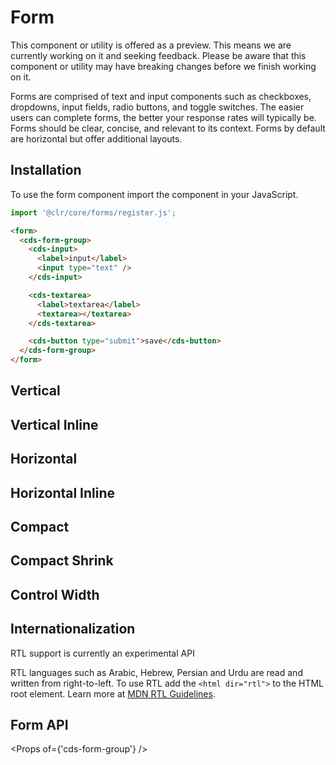 
<Meta title="Forms (Preview)/Forms/Getting Started" />

# Form

<cds-alert-group status="warning" cds-layout="m-b:lg">
  <cds-alert>
    This component or utility is offered as a preview. This means we are currently working on it and seeking feedback.
    Please be aware that this component or utility may have breaking changes before we finish working on it.
  </cds-alert>
</cds-alert-group>

Forms are comprised of text and input components such as checkboxes, dropdowns,
input fields, radio buttons, and toggle switches. The easier users can complete
forms, the better your response rates will typically be. Forms should be clear,
concise, and relevant to its context. Forms by default are horizontal but offer
additional layouts.

## Installation

To use the form component import the component in your JavaScript.

```typescript
import '@clr/core/forms/register.js';
```

```html
<form>
  <cds-form-group>
    <cds-input>
      <label>input</label>
      <input type="text" />
    </cds-input>

    <cds-textarea>
      <label>textarea</label>
      <textarea></textarea>
    </cds-textarea>

    <cds-button type="submit">save</cds-button>
  </cds-form-group>
</form>
```

<Preview>
  <Story id="forms-preview-forms-stories--form" />
</Preview>

## Vertical

<Preview>
  <Story id="forms-preview-forms-stories--vertical" />
</Preview>

## Vertical Inline

<Preview>
  <Story id="forms-preview-forms-stories--vertical-inline" />
</Preview>

## Horizontal

<Preview>
  <Story id="forms-preview-forms-stories--horizontal" />
</Preview>

## Horizontal Inline

<Preview>
  <Story id="forms-preview-forms-stories--horizontal-inline" />
</Preview>

## Compact

<Preview>
  <Story id="forms-preview-forms-stories--compact" />
</Preview>

## Compact Shrink

<Preview>
  <Story id="forms-preview-forms-stories--compact-shrink" />
</Preview>

## Control Width

<Preview>
  <Story id="forms-preview-forms-stories--control-width" />
</Preview>

## Internationalization

<cds-alert status="warning">RTL support is currently an experimental API</cds-alert>

RTL languages such as Arabic, Hebrew, Persian and Urdu are read and written from right-to-left.
To use RTL add the `<html dir="rtl">` to the HTML root element. Learn more at
[MDN RTL Guidelines](https://developer.mozilla.org/en-US/docs/Mozilla/Developer_guide/RTL_Guidelines).

<Preview>
  <Story id="forms-preview-forms-stories--internationalization" />
</Preview>

## Form API

<Props of={'cds-form-group'} />

